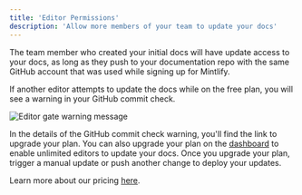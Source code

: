 ```yaml
---
title: 'Editor Permissions'
description: 'Allow more members of your team to update your docs'
---
```


The team member who created your initial docs will have update access to your docs, as long as they push to your documentation repo with the same GitHub account that was used while signing up for Mintlify.

If another editor attempts to update the docs while on the free plan, you will see a warning in your GitHub commit check.

<Frame className="my-6">
  <img className="rounded-md" src="/images/editor-gate.png" alt="Editor gate warning message" />
</Frame>

In the details of the GitHub commit check warning, you'll find the link to upgrade your plan. You can also upgrade your plan on the [dashboard](https://dashboard.mintlify.com) to enable unlimited editors to update your docs. Once you upgrade your plan, trigger a manual update or push another change to deploy your updates.

Learn more about our pricing [here](https://mintlify.com/pricing).